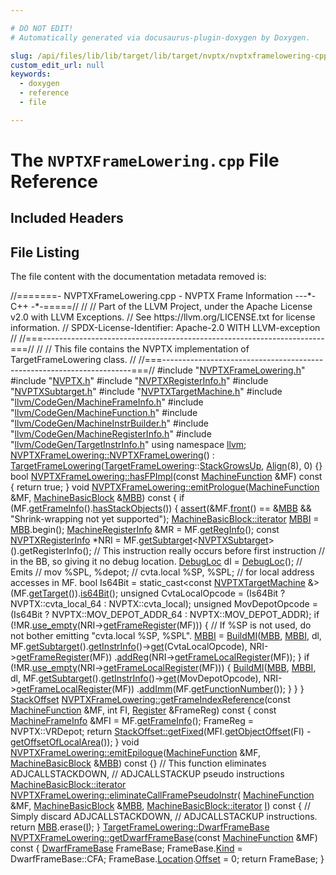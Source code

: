 ```yaml
---

# DO NOT EDIT!
# Automatically generated via docusaurus-plugin-doxygen by Doxygen.

slug: /api/files/lib/lib/target/lib/target/nvptx/nvptxframelowering-cpp
custom_edit_url: null
keywords:
  - doxygen
  - reference
  - file

---
```





# The `NVPTXFrameLowering.cpp` File Reference

<DoxygenPage pluginConfig={pluginConfig}>



## Included Headers

<IncludesList>
<IncludesListItem
  filePath="NVPTXFrameLowering.h"
  permalink="/docs/api/files/lib/lib/target/lib/target/nvptx/nvptxframelowering-h"
  isLocal="true" />
<IncludesListItem
  filePath="NVPTX.h"
  permalink="/docs/api/files/lib/lib/target/lib/target/nvptx/nvptx-h"
  isLocal="true" />
<IncludesListItem
  filePath="NVPTXRegisterInfo.h"
  permalink="/docs/api/files/lib/lib/target/lib/target/nvptx/nvptxregisterinfo-h"
  isLocal="true" />
<IncludesListItem
  filePath="NVPTXSubtarget.h"
  permalink="/docs/api/files/lib/lib/target/lib/target/nvptx/nvptxsubtarget-h"
  isLocal="true" />
<IncludesListItem
  filePath="NVPTXTargetMachine.h"
  permalink="/docs/api/files/lib/lib/target/lib/target/nvptx/nvptxtargetmachine-h"
  isLocal="true" />
<IncludesListItem
  filePath="llvm/CodeGen/MachineFrameInfo.h"
  permalink="/docs/api/files/include/include/llvm/include/llvm/codegen/machineframeinfo-h"
  isLocal="true" />
<IncludesListItem
  filePath="llvm/CodeGen/MachineFunction.h"
  permalink="/docs/api/files/include/include/llvm/include/llvm/codegen/machinefunction-h"
  isLocal="true" />
<IncludesListItem
  filePath="llvm/CodeGen/MachineInstrBuilder.h"
  permalink="/docs/api/files/include/include/llvm/include/llvm/codegen/machineinstrbuilder-h"
  isLocal="true" />
<IncludesListItem
  filePath="llvm/CodeGen/MachineRegisterInfo.h"
  permalink="/docs/api/files/include/include/llvm/include/llvm/codegen/machineregisterinfo-h"
  isLocal="true" />
<IncludesListItem
  filePath="llvm/CodeGen/TargetInstrInfo.h"
  permalink="/docs/api/files/include/include/llvm/include/llvm/codegen/targetinstrinfo-h"
  isLocal="true" />
</IncludesList>


## File Listing

The file content with the documentation metadata removed is:

<ProgramListing>

<Link id="l00001" /><CodeLine lineNumber="1"><span class="doxyHighlightComment">//=======- NVPTXFrameLowering.cpp - NVPTX Frame Information ---&#42;- C++ -&#42;-=====//</span></CodeLine>
<Link id="l00002" /><CodeLine lineNumber="2"><span class="doxyHighlightComment">//</span></CodeLine>
<Link id="l00003" /><CodeLine lineNumber="3"><span class="doxyHighlightComment">// Part of the LLVM Project, under the Apache License v2.0 with LLVM Exceptions.</span></CodeLine>
<Link id="l00004" /><CodeLine lineNumber="4"><span class="doxyHighlightComment">// See https://llvm.org/LICENSE.txt for license information.</span></CodeLine>
<Link id="l00005" /><CodeLine lineNumber="5"><span class="doxyHighlightComment">// SPDX-License-Identifier: Apache-2.0 WITH LLVM-exception</span></CodeLine>
<Link id="l00006" /><CodeLine lineNumber="6"><span class="doxyHighlightComment">//</span></CodeLine>
<Link id="l00007" /><CodeLine lineNumber="7"><span class="doxyHighlightComment">//===----------------------------------------------------------------------===//</span></CodeLine>
<Link id="l00008" /><CodeLine lineNumber="8"><span class="doxyHighlightComment">//</span></CodeLine>
<Link id="l00009" /><CodeLine lineNumber="9"><span class="doxyHighlightComment">// This file contains the NVPTX implementation of TargetFrameLowering class.</span></CodeLine>
<Link id="l00010" /><CodeLine lineNumber="10"><span class="doxyHighlightComment">//</span></CodeLine>
<Link id="l00011" /><CodeLine lineNumber="11"><span class="doxyHighlightComment">//===----------------------------------------------------------------------===//</span></CodeLine>
<Link id="l00012" /><CodeLine lineNumber="12"></CodeLine>
<Link id="l00013" /><CodeLine lineNumber="13"><span class="doxyHighlightPreprocessor">#include &quot;<a href="/docs/api/files/lib/lib/target/lib/target/nvptx/nvptxframelowering-h">NVPTXFrameLowering.h</a>&quot;</span></CodeLine>
<Link id="l00014" /><CodeLine lineNumber="14"><span class="doxyHighlightPreprocessor">#include &quot;<a href="/docs/api/files/lib/lib/target/lib/target/nvptx/nvptx-h">NVPTX.h</a>&quot;</span></CodeLine>
<Link id="l00015" /><CodeLine lineNumber="15"><span class="doxyHighlightPreprocessor">#include &quot;<a href="/docs/api/files/lib/lib/target/lib/target/nvptx/nvptxregisterinfo-h">NVPTXRegisterInfo.h</a>&quot;</span></CodeLine>
<Link id="l00016" /><CodeLine lineNumber="16"><span class="doxyHighlightPreprocessor">#include &quot;<a href="/docs/api/files/lib/lib/target/lib/target/nvptx/nvptxsubtarget-h">NVPTXSubtarget.h</a>&quot;</span></CodeLine>
<Link id="l00017" /><CodeLine lineNumber="17"><span class="doxyHighlightPreprocessor">#include &quot;<a href="/docs/api/files/lib/lib/target/lib/target/nvptx/nvptxtargetmachine-h">NVPTXTargetMachine.h</a>&quot;</span></CodeLine>
<Link id="l00018" /><CodeLine lineNumber="18"><span class="doxyHighlightPreprocessor">#include &quot;<a href="/docs/api/files/include/include/llvm/include/llvm/codegen/machineframeinfo-h">llvm/CodeGen/MachineFrameInfo.h</a>&quot;</span></CodeLine>
<Link id="l00019" /><CodeLine lineNumber="19"><span class="doxyHighlightPreprocessor">#include &quot;<a href="/docs/api/files/include/include/llvm/include/llvm/codegen/machinefunction-h">llvm/CodeGen/MachineFunction.h</a>&quot;</span></CodeLine>
<Link id="l00020" /><CodeLine lineNumber="20"><span class="doxyHighlightPreprocessor">#include &quot;<a href="/docs/api/files/include/include/llvm/include/llvm/codegen/machineinstrbuilder-h">llvm/CodeGen/MachineInstrBuilder.h</a>&quot;</span></CodeLine>
<Link id="l00021" /><CodeLine lineNumber="21"><span class="doxyHighlightPreprocessor">#include &quot;<a href="/docs/api/files/include/include/llvm/include/llvm/codegen/machineregisterinfo-h">llvm/CodeGen/MachineRegisterInfo.h</a>&quot;</span></CodeLine>
<Link id="l00022" /><CodeLine lineNumber="22"><span class="doxyHighlightPreprocessor">#include &quot;<a href="/docs/api/files/include/include/llvm/include/llvm/codegen/targetinstrinfo-h">llvm/CodeGen/TargetInstrInfo.h</a>&quot;</span></CodeLine>
<Link id="l00023" /><CodeLine lineNumber="23"></CodeLine>
<Link id="l00024" /><CodeLine lineNumber="24"><span class="doxyHighlightKeyword">using namespace </span><span class="doxyHighlight"><a href="/docs/api/namespaces/llvm">llvm</a>;</span></CodeLine>
<Link id="l00025" /><CodeLine lineNumber="25"></CodeLine>
<Link id="l00026" /><CodeLine lineNumber="26" lineLink="/docs/api/classes/llvm/nvptxframelowering/#abe6af8236be4224bc6cf9c4647a74c43"><span class="doxyHighlight"><a href="/docs/api/classes/llvm/nvptxframelowering/#abe6af8236be4224bc6cf9c4647a74c43">NVPTXFrameLowering::NVPTXFrameLowering</a>()</span></CodeLine>
<Link id="l00027" /><CodeLine lineNumber="27"><span class="doxyHighlight">    : <a href="/docs/api/classes/llvm/targetframelowering/#a6a6d31b2f1e5754f5824c5dec555eeac">TargetFrameLowering</a>(<a href="/docs/api/classes/llvm/targetframelowering/#a6a6d31b2f1e5754f5824c5dec555eeac">TargetFrameLowering</a>::<a href="/docs/api/classes/llvm/targetframelowering/#a453c74e2daac0745b53f8b31c11fc50ca5a5dea77f2a0aaffed9741ae04e8d865">StackGrowsUp</a>, <a href="/docs/api/structs/llvm/align">Align</a>(8), 0) &#123;&#125;</span></CodeLine>
<Link id="l00028" /><CodeLine lineNumber="28"></CodeLine>
<Link id="l00029" /><CodeLine lineNumber="29" lineLink="/docs/api/classes/llvm/nvptxframelowering/#a6fb278f1dacb1d13fe13d1deafe9a918"><span class="doxyHighlightKeywordType">bool</span><span class="doxyHighlight"> <a href="/docs/api/classes/llvm/nvptxframelowering/#a6fb278f1dacb1d13fe13d1deafe9a918">NVPTXFrameLowering::hasFPImpl</a>(</span><span class="doxyHighlightKeyword">const</span><span class="doxyHighlight"> <a href="/docs/api/classes/llvm/machinefunction">MachineFunction</a> &amp;MF)</span><span class="doxyHighlightKeyword"> const </span><span class="doxyHighlight">&#123;</span></CodeLine>
<Link id="l00030" /><CodeLine lineNumber="30"><span class="doxyHighlight">  </span><span class="doxyHighlightKeywordFlow">return</span><span class="doxyHighlight"> </span><span class="doxyHighlightKeyword">true</span><span class="doxyHighlight">;</span></CodeLine>
<Link id="l00031" /><CodeLine lineNumber="31"><span class="doxyHighlight">&#125;</span></CodeLine>
<Link id="l00032" /><CodeLine lineNumber="32"></CodeLine>
<Link id="l00033" /><CodeLine lineNumber="33" lineLink="/docs/api/classes/llvm/nvptxframelowering/#aad707aff5fcbdc8180deb9e6695f0c32"><span class="doxyHighlightKeywordType">void</span><span class="doxyHighlight"> <a href="/docs/api/classes/llvm/nvptxframelowering/#aad707aff5fcbdc8180deb9e6695f0c32">NVPTXFrameLowering::emitPrologue</a>(<a href="/docs/api/classes/llvm/machinefunction">MachineFunction</a> &amp;MF,</span></CodeLine>
<Link id="l00034" /><CodeLine lineNumber="34"><span class="doxyHighlight">                                      <a href="/docs/api/classes/llvm/machinebasicblock">MachineBasicBlock</a> &amp;<a href="/docs/api/files/lib/lib/target/lib/target/arm/armslshardening-cpp/#a5958512eae2979bd2eb383977996a600">MBB</a>)</span><span class="doxyHighlightKeyword"> const </span><span class="doxyHighlight">&#123;</span></CodeLine>
<Link id="l00035" /><CodeLine lineNumber="35"><span class="doxyHighlight">  </span><span class="doxyHighlightKeywordFlow">if</span><span class="doxyHighlight"> (MF.<a href="/docs/api/classes/llvm/machinefunction/#a54f334a9c8ca6d105eae383ae87e4524">getFrameInfo</a>().<a href="/docs/api/classes/llvm/machineframeinfo/#acb35f7f6a131a64e636d936246ebd37f">hasStackObjects</a>()) &#123;</span></CodeLine>
<Link id="l00036" /><CodeLine lineNumber="36"><span class="doxyHighlight">    <a href="/docs/api/files/lib/lib/target/lib/target/amdgpu/silowercontrolflow-cpp/#a4868c5d81c5ccc98c47aeab6244346a0">assert</a>(&amp;MF.<a href="/docs/api/classes/llvm/machinefunction/#ac8ca28de0f4dcee651340e7ef0c45233">front</a>() == &amp;<a href="/docs/api/files/lib/lib/target/lib/target/arm/armslshardening-cpp/#a5958512eae2979bd2eb383977996a600">MBB</a> &amp;&amp; </span><span class="doxyHighlightStringLiteral">&quot;Shrink-wrapping not yet supported&quot;</span><span class="doxyHighlight">);</span></CodeLine>
<Link id="l00037" /><CodeLine lineNumber="37"><span class="doxyHighlight">    <a href="/docs/api/classes/llvm/machinebasicblock/#ae34c996b58df9b9ce6695a0c8b70c533">MachineBasicBlock::iterator</a> <a href="/docs/api/files/lib/lib/target/lib/target/arm/armslshardening-cpp/#ad5f691fdc1a09aaf6df5fef958b35a3d">MBBI</a> = <a href="/docs/api/files/lib/lib/target/lib/target/arm/armslshardening-cpp/#a5958512eae2979bd2eb383977996a600">MBB</a>.begin();</span></CodeLine>
<Link id="l00038" /><CodeLine lineNumber="38"><span class="doxyHighlight">    <a href="/docs/api/classes/llvm/machineregisterinfo">MachineRegisterInfo</a> &amp;MR = MF.<a href="/docs/api/classes/llvm/machinefunction/#a810234b6b3d223b7c74a4253fcc5ea5e">getRegInfo</a>();</span></CodeLine>
<Link id="l00039" /><CodeLine lineNumber="39"></CodeLine>
<Link id="l00040" /><CodeLine lineNumber="40"><span class="doxyHighlight">    </span><span class="doxyHighlightKeyword">const</span><span class="doxyHighlight"> <a href="/docs/api/classes/llvm/nvptxregisterinfo">NVPTXRegisterInfo</a> &#42;NRI =</span></CodeLine>
<Link id="l00041" /><CodeLine lineNumber="41"><span class="doxyHighlight">        MF.<a href="/docs/api/classes/llvm/machinefunction/#a3825368aca2bc1550d173660df4da6a6">getSubtarget</a>&lt;<a href="/docs/api/classes/llvm/nvptxsubtarget">NVPTXSubtarget</a>&gt;().getRegisterInfo();</span></CodeLine>
<Link id="l00042" /><CodeLine lineNumber="42"></CodeLine>
<Link id="l00043" /><CodeLine lineNumber="43"><span class="doxyHighlight">    </span><span class="doxyHighlightComment">// This instruction really occurs before first instruction</span></CodeLine>
<Link id="l00044" /><CodeLine lineNumber="44"><span class="doxyHighlight">    </span><span class="doxyHighlightComment">// in the BB, so giving it no debug location.</span></CodeLine>
<Link id="l00045" /><CodeLine lineNumber="45"><span class="doxyHighlight">    <a href="/docs/api/classes/llvm/debugloc">DebugLoc</a> dl = <a href="/docs/api/namespaces/llvm/dwarf-linker/#a463a58e257d5f6fb2c39eb9a2474fc24ac2e06fc138163b7095fa483616a0a47a">DebugLoc</a>();</span></CodeLine>
<Link id="l00046" /><CodeLine lineNumber="46"></CodeLine>
<Link id="l00047" /><CodeLine lineNumber="47"><span class="doxyHighlight">    </span><span class="doxyHighlightComment">// Emits</span></CodeLine>
<Link id="l00048" /><CodeLine lineNumber="48"><span class="doxyHighlight">    </span><span class="doxyHighlightComment">//   mov %SPL, %depot;</span></CodeLine>
<Link id="l00049" /><CodeLine lineNumber="49"><span class="doxyHighlight">    </span><span class="doxyHighlightComment">//   cvta.local %SP, %SPL;</span></CodeLine>
<Link id="l00050" /><CodeLine lineNumber="50"><span class="doxyHighlight">    </span><span class="doxyHighlightComment">// for local address accesses in MF.</span></CodeLine>
<Link id="l00051" /><CodeLine lineNumber="51"><span class="doxyHighlight">    </span><span class="doxyHighlightKeywordType">bool</span><span class="doxyHighlight"> Is64Bit =</span></CodeLine>
<Link id="l00052" /><CodeLine lineNumber="52"><span class="doxyHighlight">        </span><span class="doxyHighlightKeyword">static&#95;cast&lt;</span><span class="doxyHighlightKeyword">const </span><span class="doxyHighlight"><a href="/docs/api/classes/llvm/nvptxtargetmachine">NVPTXTargetMachine</a> &amp;</span><span class="doxyHighlightKeyword">&gt;</span><span class="doxyHighlight">(MF.<a href="/docs/api/classes/llvm/machinefunction/#af777ff93c9e07a6ff5ffe3226deb3e76">getTarget</a>()).<a href="/docs/api/classes/llvm/nvptxtargetmachine/#a12272b70b0d730664644bb22115d2f49">is64Bit</a>();</span></CodeLine>
<Link id="l00053" /><CodeLine lineNumber="53"><span class="doxyHighlight">    </span><span class="doxyHighlightKeywordType">unsigned</span><span class="doxyHighlight"> CvtaLocalOpcode =</span></CodeLine>
<Link id="l00054" /><CodeLine lineNumber="54"><span class="doxyHighlight">        (Is64Bit ? NVPTX::cvta&#95;local&#95;64 : NVPTX::cvta&#95;local);</span></CodeLine>
<Link id="l00055" /><CodeLine lineNumber="55"><span class="doxyHighlight">    </span><span class="doxyHighlightKeywordType">unsigned</span><span class="doxyHighlight"> MovDepotOpcode =</span></CodeLine>
<Link id="l00056" /><CodeLine lineNumber="56"><span class="doxyHighlight">        (Is64Bit ? NVPTX::MOV&#95;DEPOT&#95;ADDR&#95;64 : NVPTX::MOV&#95;DEPOT&#95;ADDR);</span></CodeLine>
<Link id="l00057" /><CodeLine lineNumber="57"><span class="doxyHighlight">    </span><span class="doxyHighlightKeywordFlow">if</span><span class="doxyHighlight"> (!MR.<a href="/docs/api/classes/llvm/machineregisterinfo/#aeae86e9004476412ca754a7de4ee8a0c">use&#95;empty</a>(NRI-&gt;<a href="/docs/api/classes/llvm/nvptxregisterinfo/#ae2f5ece1b06cfd17affe66011423b306">getFrameRegister</a>(MF))) &#123;</span></CodeLine>
<Link id="l00058" /><CodeLine lineNumber="58"><span class="doxyHighlight">      </span><span class="doxyHighlightComment">// If %SP is not used, do not bother emitting &quot;cvta.local %SP, %SPL&quot;.</span></CodeLine>
<Link id="l00059" /><CodeLine lineNumber="59"><span class="doxyHighlight">      <a href="/docs/api/files/lib/lib/target/lib/target/arm/armslshardening-cpp/#ad5f691fdc1a09aaf6df5fef958b35a3d">MBBI</a> = <a href="/docs/api/namespaces/llvm/#a17e04afcf0c5efeb0eb6a9a45287b5e4">BuildMI</a>(<a href="/docs/api/files/lib/lib/target/lib/target/arm/armslshardening-cpp/#a5958512eae2979bd2eb383977996a600">MBB</a>, <a href="/docs/api/files/lib/lib/target/lib/target/arm/armslshardening-cpp/#ad5f691fdc1a09aaf6df5fef958b35a3d">MBBI</a>, dl,</span></CodeLine>
<Link id="l00060" /><CodeLine lineNumber="60"><span class="doxyHighlight">                     MF.<a href="/docs/api/classes/llvm/machinefunction/#a3825368aca2bc1550d173660df4da6a6">getSubtarget</a>().<a href="/docs/api/classes/llvm/targetsubtargetinfo/#acd858ed72f11db9444617740c3622608">getInstrInfo</a>()-&gt;<a href="/docs/api/classes/llvm/mcinstrinfo/#a176ca2c9108a997dcfd8aadf4c0f0fa0">get</a>(CvtaLocalOpcode),</span></CodeLine>
<Link id="l00061" /><CodeLine lineNumber="61"><span class="doxyHighlight">                     NRI-&gt;<a href="/docs/api/classes/llvm/nvptxregisterinfo/#ae2f5ece1b06cfd17affe66011423b306">getFrameRegister</a>(MF))</span></CodeLine>
<Link id="l00062" /><CodeLine lineNumber="62"><span class="doxyHighlight">                 .<a href="/docs/api/classes/llvm/machineinstrbuilder/#a927857fc69e4b4f0cde307f86f180df5">addReg</a>(NRI-&gt;<a href="/docs/api/classes/llvm/nvptxregisterinfo/#a4eb67642b89e53f4413509a2d5a32915">getFrameLocalRegister</a>(MF));</span></CodeLine>
<Link id="l00063" /><CodeLine lineNumber="63"><span class="doxyHighlight">    &#125;</span></CodeLine>
<Link id="l00064" /><CodeLine lineNumber="64"><span class="doxyHighlight">    </span><span class="doxyHighlightKeywordFlow">if</span><span class="doxyHighlight"> (!MR.<a href="/docs/api/classes/llvm/machineregisterinfo/#aeae86e9004476412ca754a7de4ee8a0c">use&#95;empty</a>(NRI-&gt;<a href="/docs/api/classes/llvm/nvptxregisterinfo/#a4eb67642b89e53f4413509a2d5a32915">getFrameLocalRegister</a>(MF))) &#123;</span></CodeLine>
<Link id="l00065" /><CodeLine lineNumber="65"><span class="doxyHighlight">      <a href="/docs/api/namespaces/llvm/#a17e04afcf0c5efeb0eb6a9a45287b5e4">BuildMI</a>(<a href="/docs/api/files/lib/lib/target/lib/target/arm/armslshardening-cpp/#a5958512eae2979bd2eb383977996a600">MBB</a>, <a href="/docs/api/files/lib/lib/target/lib/target/arm/armslshardening-cpp/#ad5f691fdc1a09aaf6df5fef958b35a3d">MBBI</a>, dl,</span></CodeLine>
<Link id="l00066" /><CodeLine lineNumber="66"><span class="doxyHighlight">              MF.<a href="/docs/api/classes/llvm/machinefunction/#a3825368aca2bc1550d173660df4da6a6">getSubtarget</a>().<a href="/docs/api/classes/llvm/targetsubtargetinfo/#acd858ed72f11db9444617740c3622608">getInstrInfo</a>()-&gt;<a href="/docs/api/classes/llvm/mcinstrinfo/#a176ca2c9108a997dcfd8aadf4c0f0fa0">get</a>(MovDepotOpcode),</span></CodeLine>
<Link id="l00067" /><CodeLine lineNumber="67"><span class="doxyHighlight">              NRI-&gt;<a href="/docs/api/classes/llvm/nvptxregisterinfo/#a4eb67642b89e53f4413509a2d5a32915">getFrameLocalRegister</a>(MF))</span></CodeLine>
<Link id="l00068" /><CodeLine lineNumber="68"><span class="doxyHighlight">          .<a href="/docs/api/classes/llvm/machineinstrbuilder/#a6c1f959947905135c7dd215b64957654">addImm</a>(MF.<a href="/docs/api/classes/llvm/machinefunction/#a28a68f98b1944a3a50635a007c3c3907">getFunctionNumber</a>());</span></CodeLine>
<Link id="l00069" /><CodeLine lineNumber="69"><span class="doxyHighlight">    &#125;</span></CodeLine>
<Link id="l00070" /><CodeLine lineNumber="70"><span class="doxyHighlight">  &#125;</span></CodeLine>
<Link id="l00071" /><CodeLine lineNumber="71"><span class="doxyHighlight">&#125;</span></CodeLine>
<Link id="l00072" /><CodeLine lineNumber="72"></CodeLine>
<Link id="l00073" /><CodeLine lineNumber="73"><span class="doxyHighlight"><a href="/docs/api/classes/llvm/stackoffset">StackOffset</a></span></CodeLine>
<Link id="l00074" /><CodeLine lineNumber="74" lineLink="/docs/api/classes/llvm/nvptxframelowering/#acafaf5b04f0664b35c2b2c3d83f2de27"><span class="doxyHighlight"><a href="/docs/api/classes/llvm/nvptxframelowering/#acafaf5b04f0664b35c2b2c3d83f2de27">NVPTXFrameLowering::getFrameIndexReference</a>(</span><span class="doxyHighlightKeyword">const</span><span class="doxyHighlight"> <a href="/docs/api/classes/llvm/machinefunction">MachineFunction</a> &amp;MF, </span><span class="doxyHighlightKeywordType">int</span><span class="doxyHighlight"> FI,</span></CodeLine>
<Link id="l00075" /><CodeLine lineNumber="75"><span class="doxyHighlight">                                           <a href="/docs/api/classes/llvm/register">Register</a> &amp;FrameReg)</span><span class="doxyHighlightKeyword"> const </span><span class="doxyHighlight">&#123;</span></CodeLine>
<Link id="l00076" /><CodeLine lineNumber="76"><span class="doxyHighlight">  </span><span class="doxyHighlightKeyword">const</span><span class="doxyHighlight"> <a href="/docs/api/classes/llvm/machineframeinfo">MachineFrameInfo</a> &amp;MFI = MF.<a href="/docs/api/classes/llvm/machinefunction/#a54f334a9c8ca6d105eae383ae87e4524">getFrameInfo</a>();</span></CodeLine>
<Link id="l00077" /><CodeLine lineNumber="77"><span class="doxyHighlight">  FrameReg = NVPTX::VRDepot;</span></CodeLine>
<Link id="l00078" /><CodeLine lineNumber="78"><span class="doxyHighlight">  </span><span class="doxyHighlightKeywordFlow">return</span><span class="doxyHighlight"> <a href="/docs/api/classes/llvm/stackoffset/#a0775e5fb52ac148f4d06e7eedb34e94e">StackOffset::getFixed</a>(MFI.<a href="/docs/api/classes/llvm/machineframeinfo/#adf98860d7f42290f873c82a981eb0ea6">getObjectOffset</a>(FI) -</span></CodeLine>
<Link id="l00079" /><CodeLine lineNumber="79"><span class="doxyHighlight">                               <a href="/docs/api/classes/llvm/targetframelowering/#a6521d4d5560c03b2e6490883558b882c">getOffsetOfLocalArea</a>());</span></CodeLine>
<Link id="l00080" /><CodeLine lineNumber="80"><span class="doxyHighlight">&#125;</span></CodeLine>
<Link id="l00081" /><CodeLine lineNumber="81"></CodeLine>
<Link id="l00082" /><CodeLine lineNumber="82" lineLink="/docs/api/classes/llvm/nvptxframelowering/#af9302d03df0fc67fa1cb2cf89ab3d237"><span class="doxyHighlightKeywordType">void</span><span class="doxyHighlight"> <a href="/docs/api/classes/llvm/nvptxframelowering/#af9302d03df0fc67fa1cb2cf89ab3d237">NVPTXFrameLowering::emitEpilogue</a>(<a href="/docs/api/classes/llvm/machinefunction">MachineFunction</a> &amp;MF,</span></CodeLine>
<Link id="l00083" /><CodeLine lineNumber="83"><span class="doxyHighlight">                                      <a href="/docs/api/classes/llvm/machinebasicblock">MachineBasicBlock</a> &amp;<a href="/docs/api/files/lib/lib/target/lib/target/arm/armslshardening-cpp/#a5958512eae2979bd2eb383977996a600">MBB</a>)</span><span class="doxyHighlightKeyword"> const </span><span class="doxyHighlight">&#123;&#125;</span></CodeLine>
<Link id="l00084" /><CodeLine lineNumber="84"></CodeLine>
<Link id="l00085" /><CodeLine lineNumber="85"><span class="doxyHighlightComment">// This function eliminates ADJCALLSTACKDOWN,</span></CodeLine>
<Link id="l00086" /><CodeLine lineNumber="86"><span class="doxyHighlightComment">// ADJCALLSTACKUP pseudo instructions</span></CodeLine>
<Link id="l00087" /><CodeLine lineNumber="87" lineLink="/docs/api/classes/llvm/nvptxframelowering/#a8ed106468388a207cc54827d72867ddc"><span class="doxyHighlight"><a href="/docs/api/classes/llvm/machinebasicblock/#ae34c996b58df9b9ce6695a0c8b70c533">MachineBasicBlock::iterator</a> <a href="/docs/api/classes/llvm/nvptxframelowering/#a8ed106468388a207cc54827d72867ddc">NVPTXFrameLowering::eliminateCallFramePseudoInstr</a>(</span></CodeLine>
<Link id="l00088" /><CodeLine lineNumber="88"><span class="doxyHighlight">    <a href="/docs/api/classes/llvm/machinefunction">MachineFunction</a> &amp;MF, <a href="/docs/api/classes/llvm/machinebasicblock">MachineBasicBlock</a> &amp;<a href="/docs/api/files/lib/lib/target/lib/target/arm/armslshardening-cpp/#a5958512eae2979bd2eb383977996a600">MBB</a>,</span></CodeLine>
<Link id="l00089" /><CodeLine lineNumber="89"><span class="doxyHighlight">    <a href="/docs/api/classes/llvm/machinebasicblock/#ae34c996b58df9b9ce6695a0c8b70c533">MachineBasicBlock::iterator</a> <a href="/docs/api/files/lib/lib/support/md5-cpp/#ac0eafdc9ee161b71e7af98af736952fd">I</a>)</span><span class="doxyHighlightKeyword"> const </span><span class="doxyHighlight">&#123;</span></CodeLine>
<Link id="l00090" /><CodeLine lineNumber="90"><span class="doxyHighlight">  </span><span class="doxyHighlightComment">// Simply discard ADJCALLSTACKDOWN,</span></CodeLine>
<Link id="l00091" /><CodeLine lineNumber="91"><span class="doxyHighlight">  </span><span class="doxyHighlightComment">// ADJCALLSTACKUP instructions.</span></CodeLine>
<Link id="l00092" /><CodeLine lineNumber="92"><span class="doxyHighlight">  </span><span class="doxyHighlightKeywordFlow">return</span><span class="doxyHighlight"> <a href="/docs/api/files/lib/lib/target/lib/target/arm/armslshardening-cpp/#a5958512eae2979bd2eb383977996a600">MBB</a>.erase(<a href="/docs/api/files/lib/lib/support/md5-cpp/#ac0eafdc9ee161b71e7af98af736952fd">I</a>);</span></CodeLine>
<Link id="l00093" /><CodeLine lineNumber="93"><span class="doxyHighlight">&#125;</span></CodeLine>
<Link id="l00094" /><CodeLine lineNumber="94"></CodeLine>
<Link id="l00095" /><CodeLine lineNumber="95"><span class="doxyHighlight"><a href="/docs/api/structs/llvm/targetframelowering/dwarfframebase">TargetFrameLowering::DwarfFrameBase</a></span></CodeLine>
<Link id="l00096" /><CodeLine lineNumber="96" lineLink="/docs/api/classes/llvm/nvptxframelowering/#a6333ba79d4dc675d66a3813c0d61054b"><span class="doxyHighlight"><a href="/docs/api/classes/llvm/nvptxframelowering/#a6333ba79d4dc675d66a3813c0d61054b">NVPTXFrameLowering::getDwarfFrameBase</a>(</span><span class="doxyHighlightKeyword">const</span><span class="doxyHighlight"> <a href="/docs/api/classes/llvm/machinefunction">MachineFunction</a> &amp;MF)</span><span class="doxyHighlightKeyword"> const </span><span class="doxyHighlight">&#123;</span></CodeLine>
<Link id="l00097" /><CodeLine lineNumber="97"><span class="doxyHighlight">  <a href="/docs/api/structs/llvm/targetframelowering/dwarfframebase">DwarfFrameBase</a> FrameBase;</span></CodeLine>
<Link id="l00098" /><CodeLine lineNumber="98"><span class="doxyHighlight">  FrameBase.<a href="/docs/api/structs/llvm/targetframelowering/dwarfframebase/#ab9d82d53acc347a5ab75ea59da93c298">Kind</a> = DwarfFrameBase::CFA;</span></CodeLine>
<Link id="l00099" /><CodeLine lineNumber="99"><span class="doxyHighlight">  FrameBase.<a href="/docs/api/structs/llvm/targetframelowering/dwarfframebase/#a82acb7f3bcf1d1f621a2afbcc936e85b">Location</a>.<a href="/docs/api/structs/llvm/targetframelowering/dwarfframebase/#a0f3e9e851be1c3d4d7276752c0c2d330">Offset</a> = 0;</span></CodeLine>
<Link id="l00100" /><CodeLine lineNumber="100"><span class="doxyHighlight">  </span><span class="doxyHighlightKeywordFlow">return</span><span class="doxyHighlight"> FrameBase;</span></CodeLine>
<Link id="l00101" /><CodeLine lineNumber="101"><span class="doxyHighlight">&#125;</span></CodeLine>

</ProgramListing>


</DoxygenPage>
